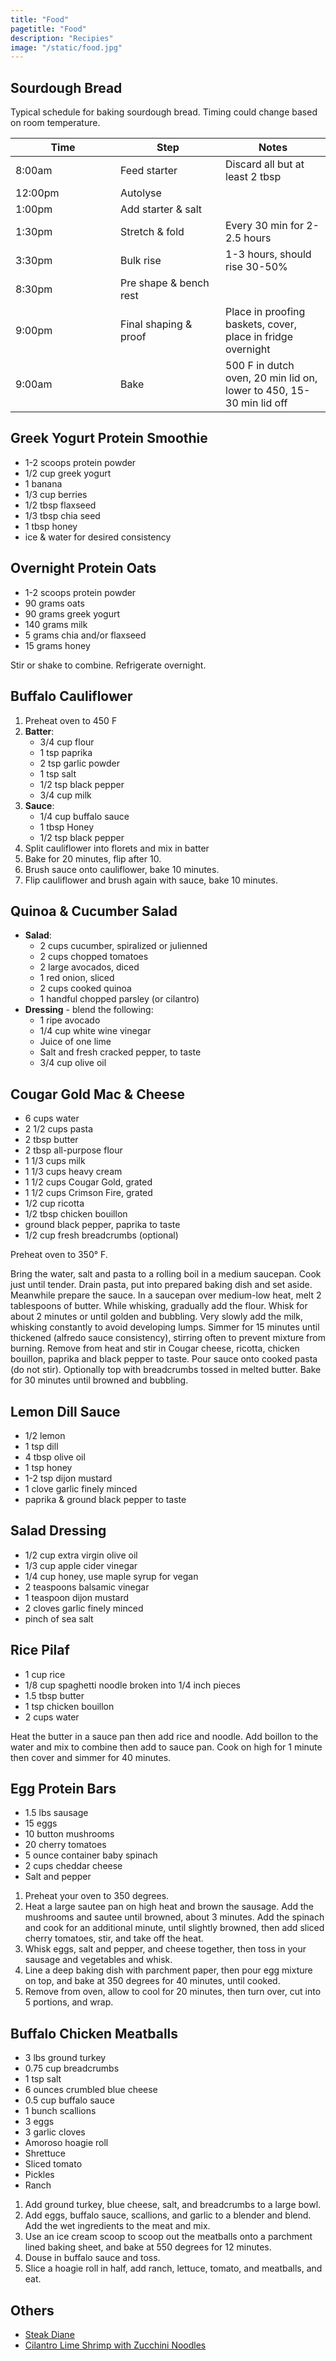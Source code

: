 ```yaml
---
title: "Food"
pagetitle: "Food"
description: "Recipies"
image: "/static/food.jpg"
---
```


## Sourdough Bread

Typical schedule for baking sourdough bread. Timing could change based on room temperature. 

| Time | Step | Notes |
| --- | --- | --- |
8:00am | Feed starter | Discard all but at least 2 tbsp
12:00pm | Autolyse |
1:00pm | Add starter & salt |
1:30pm | Stretch & fold | Every 30 min for 2-2.5 hours
3:30pm | Bulk rise | 1-3 hours, should rise 30-50%
8:30pm | Pre shape & bench rest | 
9:00pm | Final shaping & proof | Place in proofing baskets, cover, place in fridge overnight
9:00am | Bake | 500 F in dutch oven, 20 min lid on, lower to 450, 15-30 min lid off

## Greek Yogurt Protein Smoothie

* 1-2 scoops protein powder
* 1/2 cup greek yogurt
* 1 banana
* 1/3 cup berries
* 1/2 tbsp flaxseed
* 1/3 tbsp chia seed
* 1 tbsp honey
* ice & water for desired consistency

## Overnight Protein Oats

* 1-2 scoops protein powder
* 90 grams oats
* 90 grams greek yogurt
* 140 grams milk
* 5 grams chia and/or flaxseed
* 15 grams honey

Stir or shake to combine. Refrigerate overnight.

## Buffalo Cauliflower

1. Preheat oven to 450 F
1. **Batter**:
    * 3/4 cup flour
    * 1 tsp paprika 
    * 2 tsp garlic powder
    * 1 tsp salt
    * 1/2 tsp black pepper 
    * 3/4 cup milk
1. **Sauce**:
    * 1/4 cup buffalo sauce
    * 1 tbsp Honey
    * 1/2 tsp black pepper
1. Split cauliflower into florets and mix in batter
1. Bake for 20 minutes, flip after 10.
1. Brush sauce onto cauliflower, bake 10 minutes.
1. Flip cauliflower and brush again with sauce, bake 10 minutes.

## Quinoa & Cucumber Salad

* **Salad**:
    * 2 cups cucumber, spiralized or julienned
    * 2 cups chopped tomatoes
    * 2 large avocados, diced
    * 1 red onion, sliced
    * 2 cups cooked quinoa
    * 1 handful chopped parsley (or cilantro)

* **Dressing** - blend the following:
    * 1 ripe avocado
    * 1/4 cup white wine vinegar
    * Juice of one lime
    * Salt and fresh cracked pepper, to taste
    * 3/4 cup olive oil
    
## Cougar Gold Mac & Cheese

* 6 cups water
* 2 1/2 cups pasta
* 2 tbsp butter
* 2 tbsp all-purpose flour
* 1 1/3 cups milk
* 1 1/3 cups heavy cream
* 1 1/2 cups Cougar Gold, grated
* 1 1/2 cups Crimson Fire, grated
* 1/2 cup ricotta
* 1/2 tbsp chicken bouillon
* ground black pepper, paprika to taste
* 1/2 cup fresh breadcrumbs (optional)

Preheat oven to 350° F.

Bring the water, salt and pasta to a rolling boil in a medium saucepan. Cook just until tender. Drain pasta, put into prepared baking dish and set aside. Meanwhile prepare the sauce. In a saucepan over medium-low heat, melt 2 tablespoons of butter. While whisking, gradually add the flour. Whisk for about 2 minutes or until golden and bubbling. Very slowly add the milk, whisking constantly to avoid developing lumps. Simmer for 15 minutes until thickened (alfredo sauce consistency), stirring often to prevent mixture from burning. Remove from heat and stir in Cougar cheese, ricotta, chicken bouillon, paprika and black pepper to taste. Pour sauce onto cooked pasta (do not stir). Optionally top with breadcrumbs tossed in melted butter. Bake for 30 minutes until browned and bubbling.

## Lemon Dill Sauce

* 1/2 lemon
* 1 tsp dill
* 4 tbsp olive oil
* 1 tsp honey
* 1-2 tsp dijon mustard
* 1 clove garlic finely minced
* paprika & ground black pepper to taste

## Salad Dressing

* 1/2 cup extra virgin olive oil
* 1/3 cup apple cider vinegar
* 1/4 cup honey, use maple syrup for vegan
* 2 teaspoons balsamic vinegar
* 1 teaspoon dijon mustard
* 2 cloves garlic finely minced
* pinch of sea salt

## Rice Pilaf

* 1 cup rice
* 1/8 cup spaghetti noodle broken into 1/4 inch pieces
* 1.5 tbsp butter
* 1 tsp chicken bouillon
* 2 cups water

Heat the butter in a sauce pan then add rice and noodle. Add boillon to the water and mix to combine then add to sauce pan. Cook on high for 1 minute then cover and simmer for 40 minutes.

## Egg Protein Bars

* 1.5 lbs sausage
* 15 eggs
* 10 button mushrooms
* 20 cherry tomatoes
* 5 ounce container baby spinach 
* 2 cups cheddar cheese
* Salt and pepper

1. Preheat your oven to 350 degrees.
2. Heat a large sautee pan on high heat and brown the sausage. Add the mushrooms and sautee until browned, about 3 minutes. Add the spinach and cook for an additional minute, until slightly browned, then add sliced cherry tomatoes, stir, and take off the heat. 
3. Whisk eggs, salt and pepper, and cheese together, then toss in your sausage and vegetables and whisk. 
4. Line a deep baking dish with parchment paper, then pour egg mixture on top, and bake at 350 degrees for 40 minutes, until cooked. 
5. Remove from oven, allow to cool for 20 minutes, then turn over, cut into 5 portions, and wrap.

## Buffalo Chicken Meatballs

* 3 lbs ground turkey
* 0.75 cup breadcrumbs
* 1 tsp salt
* 6 ounces crumbled blue cheese
* 0.5 cup buffalo sauce
* 1 bunch scallions
* 3 eggs
* 3 garlic cloves
* Amoroso hoagie roll
* Shrettuce
* Sliced tomato
* Pickles
* Ranch

1. Add ground turkey, blue cheese, salt, and breadcrumbs to a large bowl.
2. Add eggs, buffalo sauce, scallions, and garlic to a blender and blend. Add the wet ingredients to the meat and mix.
3. Use an ice cream scoop to scoop out the meatballs onto a parchment lined baking sheet, and bake at 550 degrees for 12 minutes.
4. Douse in buffalo sauce and toss.
5. Slice a hoagie roll in half, add ranch, lettuce, tomato, and meatballs, and eat.

## Others

* [Steak Diane](https://www.simplyrecipes.com/recipes/steak_diane/)
* [Cilantro Lime Shrimp with Zucchini Noodles](https://www.eatwell101.com/cilantro-lime-shrimp-with-zucchini-noodles)